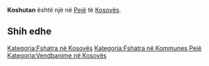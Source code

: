 {{Fshat në 
 | Emri                = Koshutan
 | EmriAlt                = 
 | NAME_SHORT_FORM=      
 | NAME_GENERIC=      
 | NAME_SORT_NAME_RO=      KOSHUTAN
 | FULL_NAME_RO = Koshutan
 | FULL_NAME_ND_RO=Koshutan
 | SORT_NAME_RG=KOSHUTAN
 | FULL_NAME_RG=Koshutan
 | FULL_NAME_ND_RG=Koshutan
 | SRP_NAME_SHORT_FORM=      
 | SRP_NAME_GENERIC=      
 | SRP_NAME_SORT_NAME_RO=      
 | SRP_FULL_NAME_RO = 
 | SRP_FULL_NAME_ND_RO=
 | SRP_SORT_NAME_RG=
 | SRP_FULL_NAME_RG=
 | SRP_FULL_NAME_ND_RG=
 | Emri (Rasa dhanore) = 
 | Figura              = 
 | Shteti              = Kosovo
 | Komuna              = Pejë
 | Kodi postar         = 
 | Sipërfaqja          = 

 | Popullsia           = 

 | Regj. i popullsisë  = 
 | Dend. e popullsisë  = 
 | Faqja zyrtare       = 
 <!--- Koordinatat ----> 
 | Gjerësia            = 42.738889
 | Gjatësia            = 20.101111
 | Lartësia            = 
}}
'''Koshutan''' është një [[]] në [[Pejë]] të [[Kosovës]].

<!-- == Gjeografia == -->
<!-- == Historia == -->
<!-- == Demografia == -->
== Shih edhe ==
{{Komuna Pejë}}
{{Kosovo-Administrata-Cung}}

[[Kategoria:Fshatra në Kosovës]]
[[Kategoria:Fshatra në Kommunes Pejë]]
[[Kategoria:Vendbanime në Kosovës]]